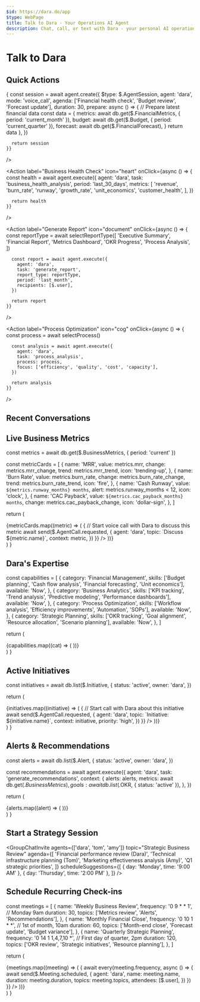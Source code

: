 ```yaml
---
$id: https://dara.do/app
$type: WebPage
title: Talk to Dara - Your Operations AI Agent
description: Chat, call, or text with Dara - your personal AI operations and finance expert
---
```



# Talk to Dara

<VoiceCall agent="dara" />
<TextChat agent="dara" />
<SMSWidget phoneNumber="+1-555-DARA-OPS" />

## Quick Actions

<AgentActions>
  <Action
    label="Financial Review Call"
    icon="dollar"
    onClick={async () => {
      const session = await agent.create({
        $type: $.AgentSession,
        agent: 'dara',
        mode: 'voice_call',
        agenda: ['Financial health check', 'Budget review', 'Forecast update'],
        duration: 30,
        prepare: async () => {
          // Prepare latest financial data
          const data = {
            metrics: await db.get($.FinancialMetrics, { period: 'current_month' }),
            budget: await db.get($.Budget, { period: 'current_quarter' }),
            forecast: await db.get($.FinancialForecast),
          }
          return data
        },
      })

      return session
    }}

/>

  <Action
    label="Business Health Check"
    icon="heart"
    onClick={async () => {
      const health = await agent.execute({
        agent: 'dara',
        task: 'business_health_analysis',
        period: 'last_30_days',
        metrics: [
          'revenue',
          'burn_rate',
          'runway',
          'growth_rate',
          'unit_economics',
          'customer_health',
        ],
      })

      return health
    }}

/>

  <Action
    label="Generate Report"
    icon="document"
    onClick={async () => {
      const reportType = await selectReportType([
        'Executive Summary',
        'Financial Report',
        'Metrics Dashboard',
        'OKR Progress',
        'Process Analysis',
      ])

      const report = await agent.execute({
        agent: 'dara',
        task: 'generate_report',
        report_type: reportType,
        period: 'last_month',
        recipients: [$.user],
      })

      return report
    }}

/>

  <Action
    label="Process Optimization"
    icon="cog"
    onClick={async () => {
      const process = await selectProcess()

      const analysis = await agent.execute({
        agent: 'dara',
        task: 'process_analysis',
        process: process,
        focus: ['efficiency', 'quality', 'cost', 'capacity'],
      })

      return analysis
    }}

/>

</AgentActions>

## Recent Conversations

<ConversationHistory agent="dara" limit={10} />

## Live Business Metrics

  const metrics = await db.get($.BusinessMetrics, { period: 'current' })

const metricCards = [
{
name: 'MRR',
value: metrics.mrr,
change: metrics.mrr_change,
trend: metrics.mrr_trend,
icon: 'trending-up',
},
{
name: 'Burn Rate',
value: metrics.burn_rate,
change: metrics.burn_rate_change,
trend: metrics.burn_rate_trend,
icon: 'fire',
},
{
name: 'Cash Runway',
value: `${metrics.runway_months} months`,
alert: metrics.runway_months < 12,
icon: 'clock',
},
{
name: 'CAC Payback',
value: `${metrics.cac_payback_months} months`,
change: metrics.cac_payback_change,
icon: 'dollar-sign',
},
]

return (

<div className="grid grid-cols-2 md:grid-cols-4 gap-4">
  {metricCards.map((metric) => (
    <MetricCard
      key={metric.name}
      {...metric}
      onDrillDown={async () => {
        // Start voice call with Dara to discuss this metric
        await send($.AgentCall.requested, {
          agent: 'dara',
          topic: `Discuss ${metric.name}`,
          context: metric,
        })
      }}
    />
  ))}
</div>
) }

<LiveMetrics />

## Dara's Expertise

  const capabilities = [
    {
      category: 'Financial Management',
      skills: ['Budget planning', 'Cash flow analysis', 'Financial forecasting', 'Unit economics'],
      available: 'Now',
    },
    {
      category: 'Business Analytics',
      skills: ['KPI tracking', 'Trend analysis', 'Predictive modeling', 'Performance dashboards'],
      available: 'Now',
    },
    {
      category: 'Process Optimization',
      skills: ['Workflow analysis', 'Efficiency improvements', 'Automation', 'SOPs'],
      available: 'Now',
    },
    {
      category: 'Strategic Planning',
      skills: ['OKR tracking', 'Goal alignment', 'Resource allocation', 'Scenario planning'],
      available: 'Now',
    },
  ]

return (

<div className="grid grid-cols-2 gap-4">
  {capabilities.map((cat) => (
    <CapabilityCard key={cat.category} {...cat} />
  ))}
</div>
) }

<DaraCapabilities />

## Active Initiatives

  const initiatives = await db.list($.Initiative, {
    status: 'active',
    owner: 'dara',
  })

return (

<div className="space-y-4">
  {initiatives.map((initiative) => (
    <InitiativeCard
      key={initiative.$id}
      initiative={initiative}
      onDiscuss={async () => {
        // Start call with Dara about this initiative
        await send($.AgentCall.requested, {
          agent: 'dara',
          topic: `Initiative: ${initiative.name}`,
          context: initiative,
          priority: 'high',
        })
      }}
    />
  ))}
</div>
) }

<ActiveInitiatives />

## Alerts & Recommendations

  const alerts = await db.list($.Alert, {
    status: 'active',
    owner: 'dara',
  })

const recommendations = await agent.execute({
agent: 'dara',
task: 'generate_recommendations',
context: {
alerts: alerts,
metrics: await db.get($.BusinessMetrics),
      goals: await db.list($.OKR, { status: 'active' }),
},
})

return (

<div className="space-y-4">
  {alerts.map((alert) => (
    <AlertCard key={alert.$id} alert={alert} recommendations={recommendations} />
  ))}
</div>
) }

<AlertsSection />

## Start a Strategy Session

<GroupChatInvite
  agents={['dara', 'tom', 'amy']}
  topic="Strategic Business Review"
  agenda={[
    'Financial performance review (Dara)',
    'Technical infrastructure planning (Tom)',
    'Marketing effectiveness analysis (Amy)',
    'Q1 strategic priorities',
  ]}
  scheduleSuggestions={[
    { day: 'Monday', time: '9:00 AM' },
    { day: 'Thursday', time: '2:00 PM' },
  ]}
/>

## Schedule Recurring Check-ins

  const meetings = [
    {
      name: 'Weekly Business Review',
      frequency: '0 9 * * 1', // Monday 9am
      duration: 30,
      topics: ['Metrics review', 'Alerts', 'Recommendations'],
    },
    {
      name: 'Monthly Financial Close',
      frequency: '0 10 1 * *', // 1st of month, 10am
      duration: 60,
      topics: ['Month-end close', 'Forecast update', 'Budget variance'],
    },
    {
      name: 'Quarterly Strategic Planning',
      frequency: '0 14 1 1,4,7,10 *', // First day of quarter, 2pm
      duration: 120,
      topics: ['OKR review', 'Strategic initiatives', 'Resource planning'],
    },
  ]

return (

<div className="space-y-3">
  {meetings.map((meeting) => (
    <RecurringMeetingCard
      key={meeting.name}
      meeting={meeting}
      onSchedule={async () => {
        await every(meeting.frequency, async () => {
          await send($.Meeting.scheduled, {
            agent: 'dara',
            name: meeting.name,
            duration: meeting.duration,
            topics: meeting.topics,
            attendees: [$.user],
          })
        })
      }}
    />
  ))}
</div>
) }

<RecurringMeetings />
